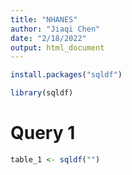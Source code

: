 ```yaml
---
title: "NHANES"
author: "Jiaqi Chen"
date: "2/18/2022"
output: html_document
---
```

```r
install.packages("sqldf")
```

```r
library(sqldf)
```

# Query 1
```r
table_1 <- sqldf("")
```

